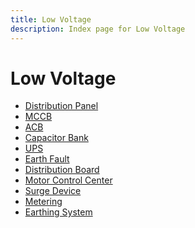 ```yaml
---
title: Low Voltage
description: Index page for Low Voltage
---
```


# Low Voltage

- [Distribution Panel](distribution-panel)
- [MCCB](mccb)
- [ACB](acb)
- [Capacitor Bank](capacitor-bank)
- [UPS](ups)
- [Earth Fault](earth-fault)
- [Distribution Board](distribution-board)
- [Motor Control Center](motor-control-center)
- [Surge Device](surge-device)
- [Metering](metering)
- [Earthing System](earthing-system)
